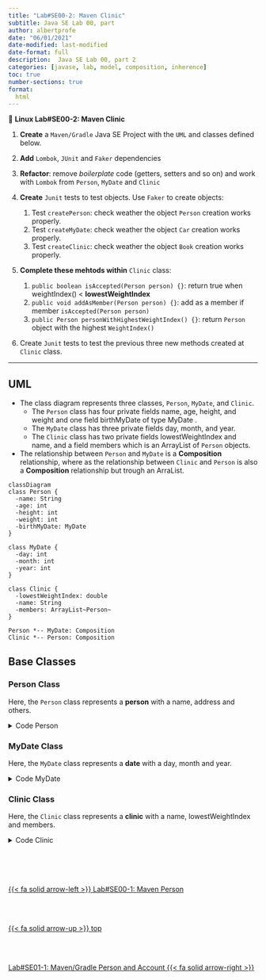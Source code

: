 ```yaml
---
title: "Lab#SE00-2: Maven Clinic"
subtitle: Java SE Lab 00, part
author: albertprofe
date: "06/01/2021"
date-modified: last-modified
date-format: full
description:  Java SE Lab 00, part 2
categories: [javase, lab, model, composition, inherence]
toc: true
number-sections: true
format:
  html
---
```


::: {.labs}
📘 **Linux Lab#SE00-2: Maven Clinic**


1. **Create** a ``Maven/Gradle`` Java SE Project with the ``UML`` and classes defined below.

2. **Add** ``Lombok``, ``JUnit`` and ``Faker`` dependencies

3. **Refactor**: remove *boilerplate* code (getters, setters and so on) and work with ``Lombok`` from ``Person``, ``MyDate`` and ``Clinic``

4. **Create** ``Junit`` tests to test objects. Use ``Faker`` to create objects:

    1. Test ``createPerson``: check weather the object ``Person`` creation works properly. 
    2. Test ``createMyDate``: check weather the object ``Car`` creation works properly.
    3. Test ``createClinic``: check weather the object ``Book`` creation works properly.
  
5. **Complete these mehtods within** ``Clinic`` class:

    1. ``public boolean isAccepted(Person person) {}``: return true when weightIndex() < **lowestWeightIndex**
    2. ``public void addAsMember(Person person) {}``: add as a member if member ``isAccepted(Person person)`` 
    3. ``public Person personWithHighestWeightIndex() {}``: return ``Person`` object with the highest ``WeightIndex()``  

6. Create ``Junit`` tests to test the previous three new methods created at ``Clinic`` class.

:::

---

## UML

- The class diagram represents three classes, ``Person``, ``MyDate``, and ``Clinic``.
  - The ``Person`` class has four private fields name, age, height, and weight and one field birthMyDate of type MyDate .
  - The ``MyDate`` class has three private fields day, month, and year.
  - The ``Clinic`` class has two private fields lowestWeightIndex and name, and a field members which is an ArrayList of ``Person`` objects.
- The relationship between ``Person`` and ``MyDate`` is a **Composition** relationship, where as the relationship between ``Clinic`` and ``Person`` is also a **Composition** relationship but trough an ArraList.

<div class="mermaidContent">

```mermaid
classDiagram
class Person {
  -name: String
  -age: int
  -height: int
  -weight: int
  -birthMyDate: MyDate
}

class MyDate {
  -day: int
  -month: int
  -year: int
}

class Clinic {
  -lowestWeightIndex: double
  -name: String
  -members: ArrayList~Person~
}

Person *-- MyDate: Composition
Clinic *-- Person: Composition
```
</div>

## Base Classes

### Person Class

Here, the `Person` class represents a **person** with a name, address and others. 

<div class='indent'><details>
<summary>Code Person</summary>

``` .java

  package exemple3;

public class Person {

	private String name;
	private int age;
	private int height;
	private int weight;
	//composition relationship
	private MyDate birthMyDate;

	public Person(String name) {
		this(name, 0); // run here the other constructor's code and set the age parameter to 0
	}

	public Person(String name, int age) {
		this.name = name;
		this.age = age;
		this.weight = 0;
		this.height = 0;
	}
	
	public Person(String name, int height, int weigth) {
		this.name = name;
		this.age = 0;
		this.weight = weigth;
		this.height = height;
	}

	public Person(String name, int day, int month, int year) {
		this.name = name;
		this.weight = 0;
		this.height = 0;
		this.birthMyDate = new MyDate(day, month, year);
	}
	
	public Person(String name, int age, int day, int month, int year) {
		this.name = name;
		this.age = age;
		this.weight = 0;
		this.height = 0;
		this.birthMyDate = new MyDate(day, month, year);
	}

	public void printPerson() {
		System.out.println(this.name + " I am " + this.age + " years old");
	}

	public void becomeOlder() {
		this.age++;
	}

	public void becomeOlder(int years) {
		this.age = this.age + years;
	}

	public boolean isAdult() {
		if (this.age < 18) {
			return false;
		}

		return true;
	}

	public double weightIndex() {
		double heightInMeters = this.height / 100.0;

		return this.weight / (heightInMeters * heightInMeters);
	}
	
	public boolean olderThan(Person compared) {
		if (this.age > compared.age) {
			return true;
		}

		return false;
	}

	public String toString() {
		return this.name + " I am " + this.age + " years old, my weight index is " + this.weightIndex() + ", born "
				+ this.birthMyDate;
	}

	//setters and getters
	public void setHeight(int height) {
		this.height = height;
	}

	public int getHeight() {
		return this.height;
	}

	public int getWeight() {
		return this.weight;
	}

	public void setWeight(int weight) {
		this.weight = weight;
	}

	public String getName() {
		return this.name;
	}
}
```
</details></div>

### MyDate Class

Here, the `MyDate` class represents a **date** with a day, month and year. 

<div class='indent'><details>
<summary>Code MyDate</summary>

``` .java

package exemple3;

public class MyDate {
	private int day;
	private int month;
	private int year;

	public MyDate(int day, int month, int year) {
		this.day = day;
		this.month = month;
		this.year = year;
	}

	public String toString() {
		return this.day + "." + this.month + "." + this.year;
	}

	public boolean earlier(MyDate compared) {
		// first we'll compare years
		if (this.year < compared.year) {
			return true;
		}

		// if the years are the same, we'll compare the months
		if (this.year == compared.year && this.month < compared.month) {
			return true;
		}

		// years and months the same, we'll compare the days
		if (this.year == compared.year && this.month == compared.month && this.day < compared.day) {
			return true;
		}

		return false;
	}
}
```
</details></div>

### Clinic Class

Here, the `Clinic` class represents a **clinic** with a name, lowestWeightIndex and members. 

<div class='indent'><details>
<summary>Code Clinic</summary>

``` .java

package exemple3;

import java.util.ArrayList;

public class Clinic {

	private double lowestWeightIndex;
	private String name;
	private ArrayList<Person> members;

	public Clinic(String name, double lowestWeightIndex) {
		this.lowestWeightIndex = lowestWeightIndex;
		this.name = name;
		this.members = new ArrayList<Person>();
	}

	public boolean isAccepted(Person person) {
		// to-do
	}

	public void addAsMember(Person person) {
		// to-do
	}

	public Person personWithHighestWeightIndex() {
		// to-do
	}

	public String toString() {
		String membersAsString = "";

		for (Person member : this.members) {
			membersAsString += "  " + member + "\n";
		}

		return "Clinic:\n " + this.name + " (" + this.lowestWeightIndex +  ") " + "  \n members: \n" + membersAsString;
	}

	//getters and setters
	public double getLowestWeightIndex() {
		return lowestWeightIndex;
	}

	public void setLowestWeightIndex(double lowestWeightIndex) {
		this.lowestWeightIndex = lowestWeightIndex;
	}

	public String getName() {
		return name;
	}

	public void setName(String name) {
		this.name = name;
	}

	public ArrayList<Person> getMembers() {
		return members;
	}

	public void setMembers(ArrayList<Person> members) {
		this.members = members;
	}

}

```
</details></div>


<!--- navLinks -->
<br><br>
<div class=row>
<br>
<div class='column left previous'>
<br>
[{{< fa solid arrow-left >}} Lab#SE00-1: Maven Person](/javase/selab0-1.qmd)
<br>
</div>
<br>
<div class='column center'>
<br>
[{{< fa solid arrow-up >}} top](#top)
<br>
</div>
<br>
<div class='column right next'>
<br>
[Lab#SE01-1: Maven/Gradle Person and Account {{< fa solid arrow-right >}}](/javase/selab1-1.qmd)
<br>
</div>
<br>
</div>
